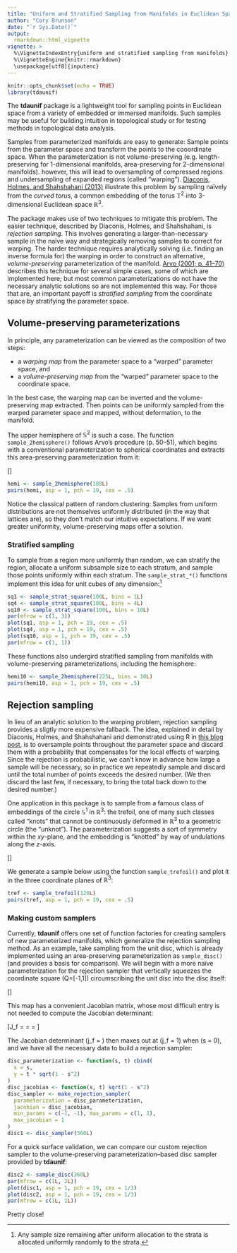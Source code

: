 ```yaml
---
title: "Uniform and Stratified Sampling from Manifolds in Euclidean Space"
author: "Cory Brunson"
date: "`r Sys.Date()`"
output:
  rmarkdown::html_vignette
vignette: >
  %\VignetteIndexEntry{uniform and stratified sampling from manifolds}
  %\VignetteEngine{knitr::rmarkdown}
  \usepackage[utf8]{inputenc}
---
```


```r
knitr::opts_chunk$set(echo = TRUE)
library(tdaunif)
```

The **tdaunif** package is a lightweight tool for sampling points in Euclidean space from a variety of embedded or immersed manifolds. Such samples may be useful for building intuition in topological study or for testing methods in topological data analysis.

Samples from parameterized manifolds are easy to generate: Sample points from the parameter space and transform the points to the cooordinate space. When the parameterization is not volume-preserving (e.g. length-preserving for 1-dimensional manifolds, area-preserving for 2-dimensional manifolds). however, this will lead to oversampling of compressed regions and undersampling of expanded regions (called "warping"). [Diaconis, Holmes, and Shahshahani (2013)](https://projecteuclid.org/euclid.imsc/1379942050) illustrate this problem by sampling naïvely from the _curved torus_, a common embedding of the torus $\mathbb{T}^2$ into 3-dimensional Euclidean space $\mathbb{R}^3$.

The package makes use of two techniques to mitigate this problem. The easier technique, described by Diaconis, Holmes, and Shahshahani, is _rejection sampling_. This involves generating a larger-than-necessary sample in the naïve way and strategically removing samples to correct for warping. The harder technique requires analytically solving (i.e. finding an inverse formula for) the warping in order to construct an alternative, _volume-preserving_ parameterization of the manifold. [Arvo (2001; p. 41--70)](https://www.cs.princeton.edu/courses/archive/fall04/cos526/papers/course29sig01.pdf) describes this technique for several simple cases, some of which are implemented here; but most common parameterizations do not have the necessary analytic solutions so are not implemented this way. For those that are, an important payoff is _stratified sampling_ from the coordinate space by stratifying the parameter space.

## Volume-preserving parameterizations

In principle, any parameterization can be viewed as the composition of two steps:

* a _warping map_ from the parameter space to a "warped" parameter space, and
* a _volume-preserving map_ from the "warped" parameter space to the coordinate space.

In the best case, the warping map can be inverted and the volume-preserving map extracted. Then points can be uniformly sampled from the warped parameter space and mapped, without deformation, to the manifold.

The upper hemisphere of $\mathbb{S}^2$ is such a case. The function `sample_2hemisphere()` follows Arvo's procedure (p. 50--51), which begins with a conventional parameterization to spherical coordinates and extracts this area-preserving parameterization from it:

\[\begin{align*}
h : [0,1]\times[0,1] & \to \mathbb{R}^3 \\
\left[\begin{array}{c} u \\ v \end{array}\right]
& \mapsto
\left[\begin{array}{c} x \\ y \\ z \end{array}\right]
= \left[\begin{array}{c}
\sqrt{u (2 - u)}\cos{2\pi v} \\
\sqrt{u (2 - u)}\sin{2\pi v} \\
1 - u
\end{array}\right]
\end{align*}\]

```r
hemi <- sample_2hemisphere(180L)
pairs(hemi, asp = 1, pch = 19, cex = .5)
```

Notice the classical pattern of random clustering: Samples from uniform distributions are not themselves uniformly distributed (in the way that lattices are), so they don't match our intuitive expectations. If we want greater uniformity, volume-preserving maps offer a solution.

### Stratified sampling

To sample from a region more uniformly than random, we can stratify the region, allocate a uniform subsample size to each stratum, and sample those points uniformly within each stratum. The `sample_strat_*()` functions implement this idea for unit cubes of any dimension:[^remainder]

[^remainder]: Any sample size remaining after uniform allocation to the strata is allocated uniformly randomly to the strata.

```r
sq1 <- sample_strat_square(100L, bins = 1L)
sq4 <- sample_strat_square(100L, bins = 4L)
sq10 <- sample_strat_square(100L, bins = 10L)
par(mfrow = c(1, 3))
plot(sq1, asp = 1, pch = 19, cex = .5)
plot(sq4, asp = 1, pch = 19, cex = .5)
plot(sq10, asp = 1, pch = 19, cex = .5)
par(mfrow = c(1, 1))
```

These functions also undergird stratified sampling from manifolds with volume-preserving parameterizations, including the hemisphere:

```r
hemi10 <- sample_2hemisphere(225L, bins = 10L)
pairs(hemi10, asp = 1, pch = 19, cex = .5)
```

## Rejection sampling

In lieu of an analytic solution to the warping problem, rejection sampling provides a sligtly more expensive fallback. The idea, explained in detail by Diaconis, Holmes, and Shahshahani and demonstrated using R in [this blog post](https://corybrunson.github.io/2019/02/01/sampling/), is to oversample points throughout the parameter space and discard them with a probability that compensates for the local effects of warping. Since the rejection is probabilistic, we can't know in advance how large a sample will be necessary, so in practice we repeatedly sample and discard until the total number of points exceeds the desired number. (We then discard the last few, if necessary, to bring the total back down to the desired number.)

One application in this package is to sample from a famous class of embeddings of the circle $\mathbb{S}^1$ in $\mathbb{R}^3$: the trefoil, one of many such classes called "knots" that cannot be continuously deformed in $\mathbb{R}^3$ to a geometric circle (the "unknot"). The parameterization suggests a sort of symmetry within the $xy$-plane, and the embedding is "knotted" by way of undulations along the $z$-axis.

\[\begin{align*}
g : \mathbb{S}^1 & \to \mathbb{R}^3 \\
\left[\begin{array}{c} \theta \end{array}\right]
& \mapsto
\left[\begin{array}{c} x \\ y \\ z \end{array}\right]
= \left[\begin{array}{c}
\sin\theta + 2\sin 2\theta \\
\cos\theta - 2\cos 2\theta \\
-(\sin 3\theta)
\end{array}\right]
\end{align*}\]

We generate a sample below using the function `sample_trefoil()` and plot it in the three coordinate planes of $\mathbb{R}^3$:

```r
tref <- sample_trefoil(120L)
pairs(tref, asp = 1, pch = 19, cex = .5)
```

### Making custom samplers

Currently, **tdaunif** offers one set of function factories for creating samplers of new parameterized manifolds, which generalize the rejection sampling method. As an example, take sampling from the unit disc, which is already implemented using an area-preserving parameterization as `sample_disc()` (and provides a basis for comparison). We will begin with a more naïve parameterization for the rejection sampler that vertically squeezes the coordinate square \(Q=[-1,1]\times[-1,1]\) circumscribing the unit disc into the disc itself:

\[\begin{align*}
f : Q & \to \mathbb{R}^2 \\
\left[\begin{array}{c} s \\ t \end{array}\right]
& \mapsto
\left[\begin{array}{c} x \\ y \end{array}\right]
= \left[\begin{array}{c} s \\ t\sqrt{1 - s^2} \end{array}\right]
\end{align*}\]

This map has a convenient Jacobian matrix, whose most difficult entry is not needed to compute the Jacobian determinant:

\[J_f =
\left[\ \frac{\partial f}{\partial s}\ \frac{\partial f}{\partial t}\ \right]=
\left[\begin{array}{cc}
\frac{\partial x}{\partial s} & \frac{\partial x}{\partial t} \\
\frac{\partial y}{\partial s} & \frac{\partial y}{\partial t}
\end{array}\right] =
\left[\begin{array}{cc}
1 & 0 \\
\text{who cares} & \sqrt{1 - s^2}
\end{array}\right]\]

The Jacobian determinant \(j_f = \sqrt{1 - s^2}\) then maxes out at \(j_f = 1\) when \(s = 0\), and we have all the necessary data to build a rejection sampler:

```r
disc_parameterization <- function(s, t) cbind(
  x = s,
  y = t * sqrt(1 - s^2)
)
disc_jacobian <- function(s, t) sqrt(1 - s^2)
disc_sampler <- make_rejection_sampler(
  parameterization = disc_parameterization,
  jacobian = disc_jacobian,
  min_params = c(-1, -1), max_params = c(1, 1),
  max_jacobian = 1
)
disc1 <- disc_sampler(360L)
```

For a quick surface validation, we can compare our custom rejection sampler to the volume-preserving parameterization--based disc sampler provided by **tdaunif**:

```r
disc2 <- sample_disc(360L)
par(mfrow = c(1L, 2L))
plot(disc1, asp = 1, pch = 19, cex = 1/3)
plot(disc2, asp = 1, pch = 19, cex = 1/3)
par(mfrow = c(1L, 1L))
```

Pretty close!
